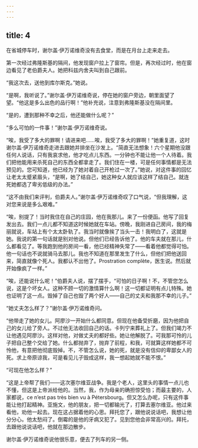 ```yaml
---
---
---
```

title: 4
---




在省城停车时，谢尔盖·伊万诺维奇没有去食堂，而是在月台上走来走去。

第一次经过弗隆斯基的隔间，他发现窗户拉上了窗帘。但是，再次经过时，他在窗边看见了老伯爵夫人。她把科兹内舍夫叫到自己跟前。

“我这次去，送他到库尔斯克。”她说。

“是啊，我听说了。”谢尔盖·伊万诺维奇说，停在她的窗户旁边，朝里面望了望。“他这是多么出色的品行啊！”他补充说，注意到弗隆斯基没在隔间里。

“是的，遭到那种不幸之后，他还能做什么呢？”

“多么可怕的一件事！”谢尔盖·伊万诺维奇说。

“唉，我受了多大的罪啊！请进来吧……唉，我受了多大的罪啊！”她重复道，这时谢尔盖·伊万诺维奇走进去跟她并排坐在沙发上。“简直无法想象！六个星期他没跟任何人说话，只有我哀求他，他才吃点儿东西。一分钟也不能让他一个人待着。我们把他能用来杀死自己的东西全都拿走了。我们住在一楼，可是任何事情都是无法预见的。您可知道，他已经为了她对着自己开枪过一次了。”她说，对这件事的回忆让老太太蹙紧眉头，“是啊，她了结自己，她这种女人就应该这样了结自己。就连死她都选了卑劣低级的办法。”

“这不由我们来评判，伯爵夫人。”谢尔盖·伊万诺维奇叹了口气说，“但我理解，这对您来说是多么艰难。”

“唉，别提了！当时我住在自己的庄园，他在我那儿。来了一份便函。他写了回复发出去。我们一点儿都不知道这时候她就在车站。傍晚，我刚进自己房间，我的梅丽就说，车站上有个太太卧轨了。我当时就像挨了当头一击！我明白了，这就是她。我说的第一句话就是别对他说。但他们已经告诉他了。他的车夫就在那儿，什么都看见了。等我跑到他的房间一看，他已经精神失常了——看着他都觉得可怕。他一句话也不说就骑马去那儿。我也不知道在那里发生了什么，但他们把他送回来，简直就像个死人。我都认不出他了。Prostration complète，医生说。然后就开始像疯了一样。”

“唉，还能说什么呢！”伯爵夫人说，摆了摆手，“可怕的日子啊！不，不管您怎么说，这是个坏女人。这种不顾一切的激情算什么啊！这一切都证明有点儿特殊。她也证明了这一点。毁掉了自己也毁了两个好人——自己的丈夫和我那不幸的儿子。”

“她丈夫怎么样了？”谢尔盖·伊万诺维奇问。

“他带走了她的女儿。阿廖沙一开始什么都同意。但现在他备受折磨，因为他把自己的女儿给了旁人。不过他无法收回自己的话。卡列宁来葬礼上了。但我们竭力不让他遇见阿廖沙。这样对他，对做丈夫的都好些。她让他解脱了。可我那可怜的儿子把自己整个交给了她。什么都抛弃了，抛弃了前程，和我，可就算这样她都不可怜他，有意把他彻底毁掉。不，不管怎么说，她的死，就是没有信仰的卑鄙女人的死。求上帝原谅我，可是看见儿子毁成这样，我一想起她就不能不恨。”

“可现在他怎么样？”

“这是上帝帮了我们——这次塞尔维亚战争。我是个老人，这里头的事情一点儿也不懂，但这是上帝派给他的。当然，我，作为母亲的确担惊受怕；而最主要的，人家都说，ce n’est pas très bien vu à Pétersbourg。但又怎么办呢，只有这件事能让他打起精神。亚施文，他的朋友，把一切都输光了，打算去塞尔维亚。他过来看他，劝他一起去。现在这占据着他的心思。拜托您了，跟他说说话吧，我想让他分分心。他太愁闷了。倒霉的是他的牙病又犯了。见到您他会非常高兴的。拜托，去跟他说说话吧，他就在那边散步。

谢尔盖·伊万诺维奇说他很乐意，便去了列车的另一侧。